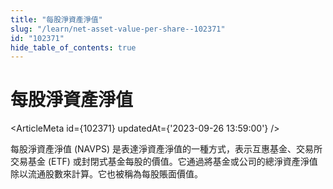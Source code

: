 ```yaml
---
title: "每股淨資產淨值"
slug: "/learn/net-asset-value-per-share--102371"
id: "102371"
hide_table_of_contents: true
---
```



# 每股淨資產淨值

<ArticleMeta id={102371} updatedAt={'2023-09-26 13:59:00'} />
<div className='border-solid border-b border-t-0 my-4 border-[var(--ifm-color-gray-300)]' />

每股淨資產淨值 (NAVPS) 是表達淨資產淨值的一種方式，表示互惠基金、交易所交易基金 (ETF) 或封閉式基金每股的價值。它通過將基金或公司的總淨資產淨值除以流通股數來計算。它也被稱為每股賬面價值。
